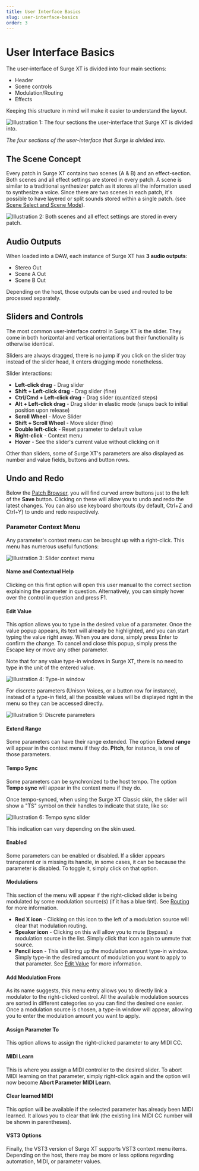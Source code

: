 ```yaml
---
title: User Interface Basics
slug: user-interface-basics
order: 3
---
```


# User Interface Basics

The user-interface of Surge XT is divided into four main sections:

-   Header
-   Scene controls
-   Modulation/Routing
-   Effects

Keeping this structure in mind will make it easier to understand the layout.

![Illustration 1: The four sections the user-interface that Surge XT is divided into.](/images/manual-xt/Pictures/sections.png)

_The four sections of the user-interface that Surge is divided into._

## The Scene Concept

Every patch in Surge XT contains two scenes (A & B) and an effect-section.
Both scenes and all effect settings are stored in every patch. A scene is similar to a
traditional synthesizer patch as it stores all the information used to synthesize a voice.
Since there are two scenes in each patch, it's possible to have layered or split sounds stored within a single patch.
(see [Scene Select and Scene Mode](#scene-select-and-scene-mode)).

![Illustration 2: Both scenes and all effect settings are stored in every patch.](/images/manual-xt/Pictures/illu2.png)

## Audio Outputs

When loaded into a DAW, each instance of Surge XT has **3 audio outputs**:

-   Stereo Out
-   Scene A Out
-   Scene B Out

Depending on the host, those outputs can be used and routed to be processed separately.

## Sliders and Controls

The most common user-interface control in Surge XT is the slider. They come
in both horizontal and vertical orientations but their functionality is
otherwise identical.

Sliders are always dragged, there is no jump if you click on the slider
tray instead of the slider head, it enters dragging mode nonetheless.

Slider interactions:

-   **Left-click drag** - Drag slider
-   **Shift + Left-click drag** - Drag slider (fine)
-   **Ctrl/Cmd + Left-click drag** - Drag slider (quantized steps)
-   **Alt + Left-click drag** - Drag slider in elastic mode (snaps back to initial position upon release)
-   **Scroll Wheel** - Move Slider
-   **Shift + Scroll Wheel** - Move slider (fine)
-   **Double left-click** - Reset parameter to default value
-   **Right-click** - Context menu
-   **Hover** - See the slider's current value without clicking on it

Other than sliders, some of Surge XT's parameters are also displayed as number and value fields, buttons and button rows.

## Undo and Redo

Below the [Patch Browser](#patch-browser), you will find curved arrow buttons just to the left of the **Save** button.
Clicking on these will allow you to undo and redo the latest changes. You can also use keyboard shortcuts (by default,
Ctrl+Z and Ctrl+Y) to undo and redo respectively.

### Parameter Context Menu

Any parameter's context menu can be brought up with a right-click. This menu has numerous useful functions:

![Illustration 3: Slider context menu](/images/manual-xt/Pictures/slider_context_menu.png)

#### Name and Contextual Help

Clicking on this first option will open this user manual to the correct section explaining the parameter in question.
Alternatively, you can simply hover over the control in question and press F1.

#### Edit Value

This option allows you to type in the desired value of a parameter. Once the value popup appears, its text will
already be highlighted, and you can start typing the value right away. When you are done, simply press Enter to
confirm the change. To cancel and close this popup, simply press the Escape key or move any other parameter.

Note that for any value type-in windows in Surge XT, there is no need to type in the unit of the entered value.

![Illustration 4: Type-in window](/images/manual-xt/Pictures/typein_window.png)

For discrete parameters (Unison Voices, or a button row for instance), instead of a type-in field, all the possible
values will be displayed right in the menu so they can be accessed directly.

![Illustration 5: Discrete parameters](/images/manual-xt/Pictures/discrete_values.png)

#### Extend Range

Some parameters can have their range extended. The option **Extend range** will appear in the context menu
if they do. **Pitch**, for instance, is one of those parameters.

#### Tempo Sync

Some parameters can be synchronized to the host tempo. The option **Tempo sync** will appear in the
context menu if they do.

Once tempo-synced, when using the Surge XT Classic skin, the slider will show a "TS" symbol on their handles to indicate that state, like so:

![Illustration 6: Tempo sync slider](/images/manual-xt/Pictures/ts_slider.png)

This indication can vary depending on the skin used.

#### Enabled

Some parameters can be enabled or disabled. If a slider appears transparent or is missing its handle,
in some cases, it can be because the parameter is disabled. To toggle it, simply click on that option.

#### Modulations

This section of the menu will appear if the right-clicked slider is being modulated by some modulation source(s) (if it has a blue tint).
See [Routing](#routing) for more information.

-   **Red X icon** - Clicking on this icon to the left of a modulation source will clear that modulation routing.
-   **Speaker icon** - Clicking on this will allow you to mute (bypass) a modulation source in the list. Simply click
    that icon again to unmute that source.
-   **Pencil icon** - This will bring up the modulation amount type-in window.
    Simply type-in the desired amount of modulation you want to apply to that parameter. See
    [Edit Value](#edit-value) for more information.

#### Add Modulation From

As its name suggests, this menu entry allows you to directly link a modulator to the right-clicked control.
All the available modulation sources are sorted in different categories so you can find the desired one easier.
Once a modulation source is chosen, a type-in window will appear, allowing you to enter the modulation amount you
want to apply.

#### Assign Parameter To

This option allows to assign the right-clicked parameter to any MIDI CC.

#### MIDI Learn

This is where you assign a MIDI controller to the desired slider. To abort MIDI learning on that parameter,
simply right-click again and the option will now become **Abort Parameter MIDI Learn**.

#### Clear learned MIDI

This option will be available if the selected parameter has already been MIDI learned. It allows you to clear that link (the
existing link MIDI CC number will be shown in parentheses).

#### VST3 Options

Finally, the VST3 version of Surge XT supports VST3 context menu items. Depending on the host,
there may be more or less options regarding automation, MIDI, or parameter values.
